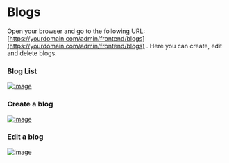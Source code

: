 # Blogs

Open your browser and go to the following URL: [https://yourdomain.com/admin/frontend/blogs](https://yourdomain.com/admin/frontend/blogs) .
Here you can create, edit and delete blogs.
### Blog List
[![image](https://www.linkpicture.com/q/Screenshot-from-2023-03-19-17-55-47.png)](https://www.linkpicture.com/view.php?img=LPic6416f860171971559864350)

### Create a blog
[![image](https://www.linkpicture.com/q/Screenshot-from-2023-03-19-17-55-53.png)](https://www.linkpicture.com/view.php?img=LPic6416f860171971559864350)

### Edit a blog
[![image](https://www.linkpicture.com/q/Screenshot-from-2023-03-19-17-56-00.png)](https://www.linkpicture.com/view.php?img=LPic6416f860171971559864350)